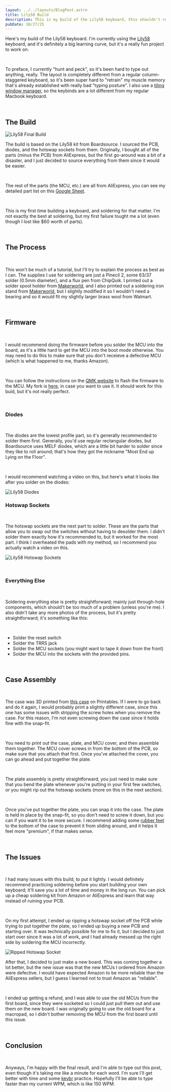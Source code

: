 ```yaml
---
layout: ../../layouts/BlogPost.astro
title: Lily58 Build
description: This is my build of the Lily58 keyboard, this shouldn't really be a guide; I'm just here to show off my build process.
pubDate: 10/27/25
---
```


Here's my build of the Lily58 keyboard. I'm currently using the [Lily58](https://lily58.com/) keyboard, and it's definitely a big learning curve, but it's a really fun project to work on.

<br/>

To preface, I currently "hunt and peck", so it's been hard to type out anything, really. The layout is completely different from a regular column-staggered keyboard, so it's been super hard to "retrain" my muscle memory that's already established with really bad "typing posture". I also use a [tiling window manager](https://github.com/durocodes/dotfiles), so the keybinds are a lot different from my regular Macbook keyboard. 

<br/>

## The Build

![Lily58 Final Build](/images/blog/lily58-final.png)

The build is based on the Lily58 kit from Boardsource. I sourced the PCB, diodes, and the hotswap sockets from them. Originally, I bought all of the parts (minus the PCB) from AliExpress, but the first go-around was a bit of a disaster, and I just decided to source everything from them since it would be easier.

<br/>

The rest of the parts (the MCU, etc.) are all from AliExpress, you can see my detailed part list on this [Google Sheet](https://docs.google.com/spreadsheets/d/1SXNXokOj0V8_TVgDddhbO6jhPrWesU6BQCc4dfMBPfk/edit?gid=0#gid=0).

<br/>

This is my first time building a keyboard, and soldering for that matter. I'm not exactly the best at soldering, but my first failure tought me a lot (even though I lost like $60 worth of parts).

<br/>

## The Process

<br/>

This won't be much of a tutorial, but I'll try to explain the process as best as I can. The supplies I use for soldering are just a Pinecil 2, some 63/37 solder (0.5mm diameter), and a flux pen from ChipQuik. I printed out a solder spool holder from [Makerworld](https://makerworld.com/en/models/924575-solder-wire-stand-soldering-wire-holder#profileId-887329), and I also printed out a soldering iron stand from [Makerworld](https://makerworld.com/en/models/1177626-pinecil-soldering-iron-stand?from=search#profileId-1187037), but I slightly modified it so I wouldn't need a bearing and so it would fit my slightly larger brass wool from Walmart.

<br/>

## Firmware

<br/>

I would recommend doing the firmware before you solder the MCU into the board, as it's a little hard to get the MCU into the boot mode otherwise. You may need to do this to make sure that you don't receieve a defective MCU (which is what happened to me, thanks Amazon).

<br/>

You can follow the instructions on the [QMK website](https://docs.qmk.fm/) to flash the firmware to the MCU. My fork is [here](https://github.com/durocodes/qmk_firmware/), in case you want to use it. It should work for this buid, but it's not really perfect.

<br/>

### Diodes

<br/>

The diodes are the lowest profile part, so it's generally recommended to solder them first. Generally, you'd use regular rectangular diodes, but Boardsource uses MELF diodes, which are a little bit harder to solder since they like to roll around; that's how they got the nickname "Most End up Lying on the Floor".

<br/>

I would recommend watching a video on this, but here's what it looks like after you solder on the diodes:

![Lily58 Diodes](/images/blog/lily58-diodes.jpeg)

### Hotswap Sockets

<br/>

The hotswap sockets are the next part to solder. These are the parts that allow you to swap out the switches without having to desolder them. I didn't solder them exactly how it's recommended to, but it worked for the most part. I think I overheated the pads with my method, so I recommend you actually watch a video on this.

![Lily58 Hotswap Sockets](/images/blog/lily58-hotswap-sockets.png)

<br/>

### Everything Else

<br/>

Soldering everything else is pretty straightforward; mainly just through-hole components, which should't be too much of a problem (unless you're me). I also didn't take any more photos of the process, but it's pretty straightforward; it's something like this:

<br/>

- Solder the reset switch
- Solder the TRRS jack
- Solder the MCU sockets (you might want to tape it down from the front)
- Solder the MCU into the sockets with the provided pins.

<br/>

## Case Assembly

<br/>

The case was 3D printed from [this case](https://www.printables.com/model/938304-lily58-case-remix-wwristrests-and-carry-case-board) on Printables. If I were to go back and do it again, I would probably print a slightly different case, since this one has some issues with stripping the screw holes when you remove the case. For this reason, I'm not even screwing down the case since it holds fine with the snap-fit.

<br/>

You need to print out the case, plate, and MCU cover, and then assemble them together. The MCU cover screws in from the bottom of the PCB, so make sure that you attach that first. Once you've attached the cover, you can go ahead and put together the plate. 

<br/>

The plate assembly is pretty straightforward, you just need to make sure that you bend the plate whenever you're putting in your first few switches, or you might rip out the hotswap sockets (more on this in the next section).

<br/>

Once you've put together the plate, you can snap it into the case. The plate is held in place by the snap-fit, so you don't need to screw it down, but you can if you want it to be more secure. I recommend adding some [rubber feet](https://www.amazon.com/Juminiz-Silicone-Adhesive-Cabinets-Furniture/dp/B0DXH5D1FQ) to the bottom of the case to prevent it from sliding around, and it helps it feel more "premium", if that makes sense.

<br/>

## The Issues

<br/>

I had many issues with this build, to put it lightly. I would definitely recommend practicing soldering before you start building your own keyboard; it'll save you a lot of time and money in the long run. You can pick up a cheap soldering kit from Amazon or AliExpress and learn that way instead of ruining your PCB.

<br/>

On my first attempt, I ended up ripping a hotswap socket off the PCB while trying to put together the plate, so I ended up buying a new PCB and starting over. It was technically possible for me to fix it, but I decided to just start over since it was a lot of work, and I had already messed up the right side by soldering the MCU incorrectly.

![Ripped Hotswap Socket](/images/blog/lily58-ripped-hotswap-socket.png)


After that, I decided to just make a new board. This was coming together a lot better, but the new issue was that the new MCUs I ordered from Amazon were defective. I would have expected Amazon to be more reliable than the AliExpress sellers, but I guess I learned not to trust Amazon as "reliable".

<br/>

I ended up getting a refund, and I was able to use the old MCUs from the first board, since they were socketed so I could just pull them out and use them on the new board. I was originally going to use the old board for a macropad, so I didn't bother removing the MCU from the first board until this issue.

<br/>

## Conclusion

<br/>

Anyways, I'm happy with the final result, and I'm able to type out this post, even though it's taking me like a minute for each word. I'm sure I'll get better with time and some [keybr](https://keybr.com/) practice. Hopefully I'll be able to type faster than my current WPM, which is like 150 WPM.


